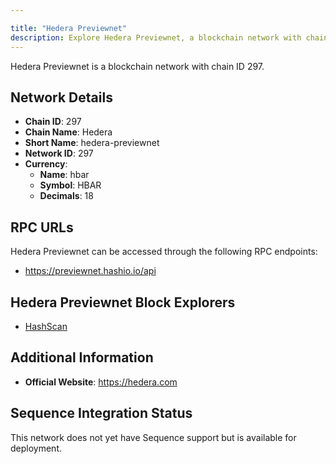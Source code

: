 ```yaml
---

title: "Hedera Previewnet"
description: Explore Hedera Previewnet, a blockchain network with chain ID 297. Learn about its native currency, hbar, and how to interact with the network.
---
```




Hedera Previewnet is a blockchain network with chain ID 297.

## Network Details

- **Chain ID**: 297
- **Chain Name**: Hedera
- **Short Name**: hedera-previewnet
- **Network ID**: 297
- **Currency**: 
  - **Name**: hbar
  - **Symbol**: HBAR
  - **Decimals**: 18

## RPC URLs

Hedera Previewnet can be accessed through the following RPC endpoints:

- https://previewnet.hashio.io/api

## Hedera Previewnet Block Explorers

- [HashScan](https://hashscan.io/previewnet)

## Additional Information

- **Official Website**: https://hedera.com

## Sequence Integration Status

This network does not yet have Sequence support but is available for deployment.
